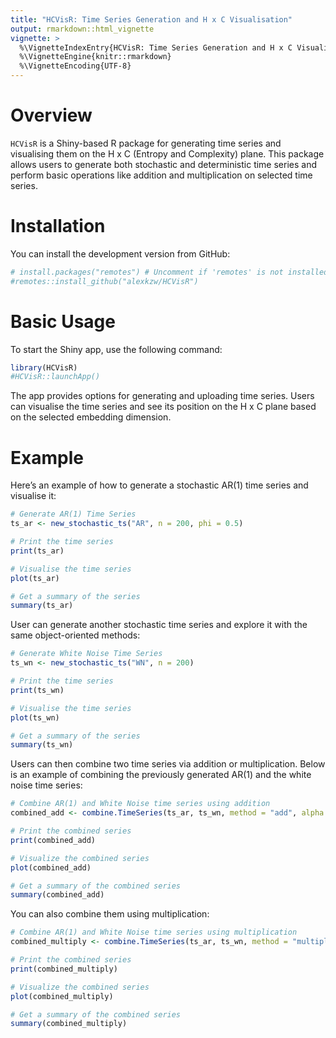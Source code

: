 ```yaml
---
title: "HCVisR: Time Series Generation and H x C Visualisation"
output: rmarkdown::html_vignette
vignette: >
  %\VignetteIndexEntry{HCVisR: Time Series Generation and H x C Visualisation}
  %\VignetteEngine{knitr::rmarkdown}
  %\VignetteEncoding{UTF-8}
---
```


# Overview

`HCVisR` is a Shiny-based R package for generating time series and visualising them on the H x C (Entropy and Complexity) plane. This package allows users to generate both stochastic and deterministic time series and perform basic operations like addition and multiplication on selected time series.

# Installation

You can install the development version from GitHub:

```r
# install.packages("remotes") # Uncomment if 'remotes' is not installed
#remotes::install_github("alexkzw/HCVisR")
```

# Basic Usage

To start the Shiny app, use the following command:

```r
library(HCVisR)
#HCVisR::launchApp()
```

The app provides options for generating and uploading time series. Users can visualise the time series and see its position on the H x C plane based on the selected embedding dimension.

# Example

Here’s an example of how to generate a stochastic AR(1) time series and visualise it:
```r
# Generate AR(1) Time Series
ts_ar <- new_stochastic_ts("AR", n = 200, phi = 0.5)

# Print the time series
print(ts_ar)

# Visualise the time series
plot(ts_ar)

# Get a summary of the series
summary(ts_ar)
```

User can generate another stochastic time series and explore it with the same object-oriented methods:
```r
# Generate White Noise Time Series
ts_wn <- new_stochastic_ts("WN", n = 200)

# Print the time series
print(ts_wn)

# Visualise the time series
plot(ts_wn)

# Get a summary of the series
summary(ts_wn)
```

Users can then combine two time series via addition or multiplication. Below is an example of combining the previously generated AR(1) and the white noise time series:

```r
# Combine AR(1) and White Noise time series using addition
combined_add <- combine.TimeSeries(ts_ar, ts_wn, method = "add", alpha = 0.5)

# Print the combined series
print(combined_add)

# Visualize the combined series
plot(combined_add)

# Get a summary of the combined series
summary(combined_add)
```

You can also combine them using multiplication:
```r
# Combine AR(1) and White Noise time series using multiplication
combined_multiply <- combine.TimeSeries(ts_ar, ts_wn, method = "multiply", alpha = 0.5)

# Print the combined series
print(combined_multiply)

# Visualize the combined series
plot(combined_multiply)

# Get a summary of the combined series
summary(combined_multiply)
```

